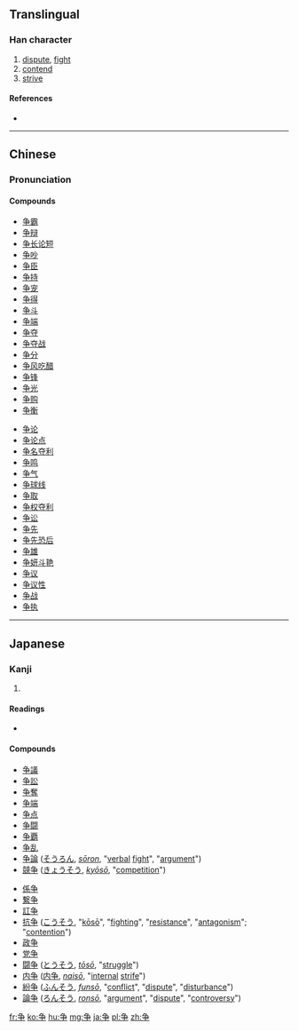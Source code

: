 {{also|爭}}<!-- may be replaced by zh-forms -->
==Translingual==

===Han character===
{{Han char|rn=6|rad=亅|as=05|sn=6|four=|canj=NSD}}

# [[dispute]], [[fight]]
# [[contend]]
# [[strive]]

====References====
* {{Han ref|kx=0137.301|dkj=00236|hdz=10324.120|uh=4E89|ud=20105}}

----

==Chinese==
{{zh-hanzi-box|争|[[爭]]}}

===Pronunciation===
{{zh-pron
|m=zhēng,zhèng
|c=zaang1,zang1
|mc=y
|oc=y
|ma=
|cat=v
}}

====Compounds====
{{top2}}
* [[争霸]]
* [[争辩]]
* [[争长论短]]
* [[争吵]]
* [[争臣]]
* [[争持]]
* [[争宠]]
* [[争得]]
* [[争斗]]
* [[争端]]
* [[争夺]]
* [[争夺战]]
* [[争分]]
* [[争风吃醋]]
* [[争锋]]
* [[争光]]
* [[争购]]
* [[争衡]]
{{mid2}}
* [[争论]]
* [[争论点]]
* [[争名夺利]]
* [[争鸣]]
* [[争气]]
* [[争球线]]
* [[争取]]
* [[争权夺利]]
* [[争讼]]
* [[争先]]
* [[争先恐后]]
* [[争雄]]
* [[争妍斗艳]]
* [[争议]]
* [[争议性]]
* [[争战]]
* [[争执]]
{{bottom}}

----

==Japanese==

===Kanji===
{{ja-kanji|grade=4|rs=亅05}}

# {{defn|lang=ja|sort=亅05}}

====Readings====
* {{ja-readings
| on=<!--
--> [[そう]] (''[[sō]]'')
| kun=<!--
--> [[あらそう]] ([[争う]], ''[[arasou]]''), <!--
--> [[あらそい]] (争 / [[争い]], ''[[arasoi]]''), <!--
--> [[あらがう]] ([[争う]], ''[[aragau]]''), <!--
--> [[あらがい]] (争 / [[争い]], ''[[aragai]]''), <!--
--> [[いかで]] ([[争で]], ''[[ikade]]''), <!--
--> [[いそう]] ([[争う]], ''[[isou]]''), <!--
--> [[いそわく]] ([[争わく]], ''[[isowaku]]''), <!--
--> [[すまう]] ([[争う]], ''[[sumau]]''), <!--
--> [[すまい]] (争 / [[争い]], ''[[sumai]]'')
}}

====Compounds====
{{top2}}
* [[争議]]
* [[争訟]]
* [[争奪]]
* [[争端]]
* [[争点]]
* [[争闘]]
* [[争覇]]
* [[争乱]]
* [[争論]] ([[そうろん]], ''[[sōron]]'', "[[verbal]] [[fight]]", "[[argument]]")
* [[競争]] ([[きょうそう]], ''[[kyōsō]]'', "[[competition]]")
{{mid2}}
* [[係争]]
* [[繋争]]
* [[訌争]]
* [[抗争]] ([[こうそう]], "[[kōsō]]", "[[fighting]]", "[[resistance]]", "[[antagonism]]"; "[[contention]]")
* [[政争]]
* [[党争]]
* [[闘争]] ([[とうそう]], ''[[tōsō]]'', "[[struggle]]")
* [[内争]] ([[内争]], ''[[naisō]]'', "[[internal]] [[strife]]")
* [[紛争]] ([[ふんそう]], ''[[funsō]]'', "[[conflict]]", "[[dispute]]", "[[disturbance]]")
* [[論争]] ([[ろんそう]], ''[[ronsō]]'', "[[argument]]", "[[dispute]]", "[[controversy]]")
{{bottom}}

[[fr:争]]
[[ko:争]]
[[hu:争]]
[[mg:争]]
[[ja:争]]
[[pl:争]]
[[zh:争]]